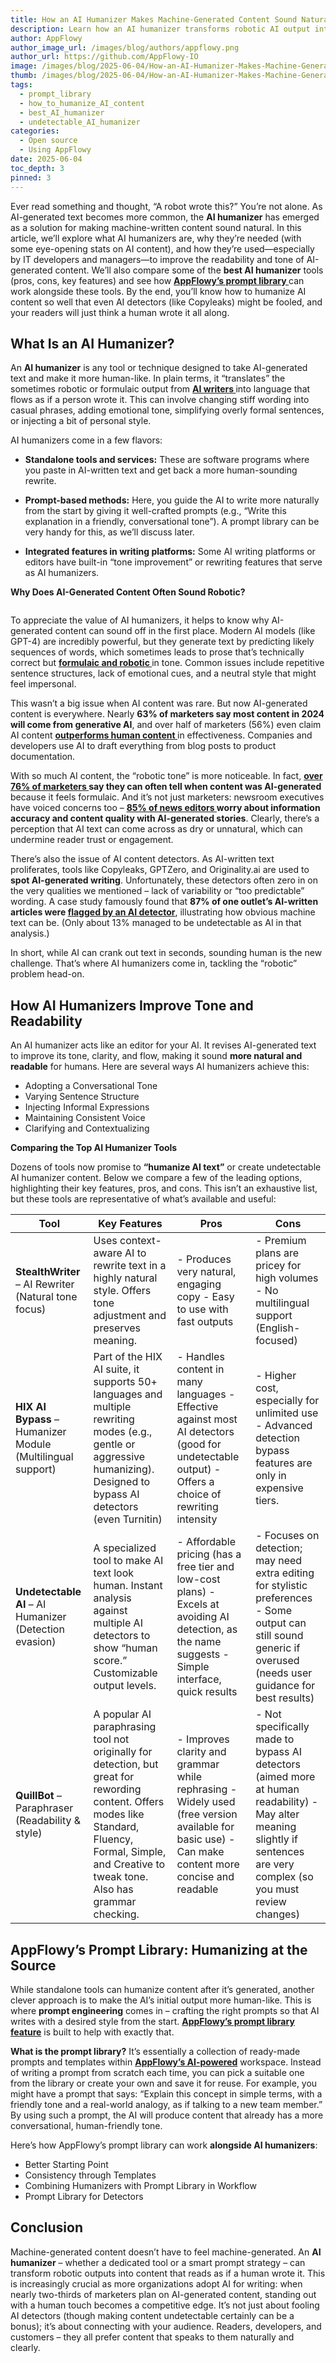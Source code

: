 ```yaml
---
title: How an AI Humanizer Makes Machine-Generated Content Sound Natural
description: Learn how an AI humanizer transforms robotic AI output into natural, human-like content. Save time, boost engagement, and pass AI detectors seamlessly today!
author: AppFlowy
author_image_url: /images/blog/authors/appflowy.png
author_url: https://github.com/AppFlowy-IO
image: /images/blog/2025-06-04/How-an-AI-Humanizer-Makes-Machine-Generated-Content-Sound-Natural.png
thumb: /images/blog/2025-06-04/How-an-AI-Humanizer-Makes-Machine-Generated-Content-Sound-Natural.png
tags:
  - prompt_library
  - how_to_humanize_AI_content
  - best_AI_humanizer
  - undetectable_AI_humanizer
categories:
  - Open source
  - Using AppFlowy
date: 2025-06-04
toc_depth: 3
pinned: 3
---
```


Ever read something and thought, “A robot wrote this?” You’re not alone. As AI-generated text becomes more common, the **AI humanizer** has emerged as a solution for making machine-written content sound natural. In this article, we’ll
explore what AI humanizers are, why they’re needed (with some eye-opening stats on AI content), and how they’re
used—especially by IT developers and managers—to improve the readability and tone of AI-generated content. We’ll also
compare some of the **best AI humanizer** tools (pros, cons, key features) and see how **[AppFlowy’s prompt library
](https://appflowy.com/what-is-new)** can work alongside these tools. By the end, you’ll know how to humanize AI content
so well that even AI detectors (like Copyleaks) might be fooled, and your readers will just think a human wrote it all
along.

## What Is an AI Humanizer?

An **AI humanizer** is any tool or technique designed to take AI-generated text and make it more human-like. In plain
terms, it “translates” the sometimes robotic or formulaic output from **[AI writers
](https://docs.appflowy.io/docs/appflowy/community/appflowy-mentorship-program/mentorship-2022/mentee-projects/ai-writers)**
into language that flows as if a person wrote it. This can involve changing stiff wording into casual phrases, adding
emotional tone, simplifying overly formal sentences, or injecting a bit of personal style.

AI humanizers come in a few flavors:

* **Standalone tools and services:** These are software programs where you paste in AI-written text and get back a more
  human-sounding rewrite.

* **Prompt-based methods:** Here, you guide the AI to write more naturally from the start by giving it well-crafted
  prompts (e.g., “Write this explanation in a friendly, conversational tone”). A prompt library can be very handy for
  this, as we’ll discuss later.

* **Integrated features in writing platforms:** Some AI writing platforms or editors have built-in “tone improvement” or
  rewriting features that serve as AI humanizers.

**Why Does AI-Generated Content Often Sound Robotic?**


<Img src="/images/blog/2025-06-04/Pasted image 20250602112224.png" alt="" caption="" />
<Caption content="[Source](https://www.marketingprofs.com/charts/2025/52960/how-successful-is-ai-generated-content-for-marketers)" />

To appreciate the value of AI humanizers, it helps to know why AI-generated content can sound off in the first place.
Modern AI models (like GPT-4) are incredibly powerful, but they generate text by predicting likely sequences of words,
which sometimes leads to prose that’s technically correct but **[formulaic and robotic
](https://www.marketingprofs.com/charts/2024/50724/is-ai-more-creative-than-marketers#:~:text=Among%20respondents%20who%20say%20AI,that%20feels%20formulaic%20and%20robotic)**
in tone. Common issues include repetitive sentence structures, lack of emotional cues, and a neutral style that might
feel impersonal.

This wasn’t a big issue when AI content was rare. But now AI-generated content is everywhere. Nearly **63% of marketers
say most content in 2024 will come from generative AI**, and over half of marketers (56%) even claim AI content **[outperforms human content
](https://www.synthesia.io/post/ai-statistics#:~:text=year.%20%2A%2063,by%20the%20UK%20and%20Germany)** in
effectiveness. Companies and developers use AI to draft everything from blog posts to product documentation.

With so much AI content, the “robotic tone” is more noticeable. In fact, **[over 76% of marketers
](https://www.marketingprofs.com/charts/2024/50724/is-ai-more-creative-than-marketers#:~:text=Among%20respondents%20who%20say%20AI,that%20feels%20formulaic%20and%20robotic)**
**say they can often tell when content was AI-generated** because it feels formulaic. And it’s not just marketers:
newsroom executives have voiced concerns too – **[85% of news editors
](https://www.cut-the-saas.com/ai/can-ai-generated-content-be-trusted-lessons-from-cnets-ai-debacle#:~:text=Image%3A%20A%20global%20survey%20in,generated%20content)**
**worry about information accuracy and content quality with AI-generated stories**. Clearly, there’s a perception that
AI text can come across as dry or unnatural, which can undermine reader trust or engagement.

There’s also the issue of AI content detectors. As AI-written text proliferates, tools like Copyleaks, GPTZero, and
Originality.ai are used to **spot AI-generated writing**. Unfortunately, these detectors often zero in on the very
qualities we mentioned – lack of variability or “too predictable” wording. A case study famously found that **87% of one outlet’s AI-written articles were [flagged by an AI detector](https://ecommercenews.co.nz/story/87-of-cnet-s-ai-content-is-detectable-new-study-shows#:~:text=The%20study%20showed%20that%2087.2,AI%20writing)**, illustrating how obvious machine text can be. (Only about 13% managed to be undetectable as AI in that analysis.)

In short, while AI can crank out text in seconds, sounding human is the new challenge. That’s where AI humanizers come
in, tackling the “robotic” problem head-on.

## How AI Humanizers Improve Tone and Readability

An AI humanizer acts like an editor for your AI. It revises AI-generated text to improve its tone, clarity, and flow,
making it sound **more natural and readable** for humans. Here are several ways AI humanizers achieve this:

* Adopting a Conversational Tone
* Varying Sentence Structure
* Injecting Informal Expressions
* Maintaining Consistent Voice
* Clarifying and Contextualizing

**Comparing the Top AI Humanizer Tools**

Dozens of tools now promise to **“humanize AI text”** or create undetectable AI humanizer content. Below we compare a
few of the leading options, highlighting their key features, pros, and cons. This isn’t an exhaustive list, but these
tools are representative of what’s available and useful:

| Tool                                                        | Key Features                                                                                                                                                                                              | Pros                                                                                                                                                   | Cons                                                                                                                                                                       |
|-------------------------------------------------------------|-----------------------------------------------------------------------------------------------------------------------------------------------------------------------------------------------------------|--------------------------------------------------------------------------------------------------------------------------------------------------------|----------------------------------------------------------------------------------------------------------------------------------------------------------------------------|
| **StealthWriter** – AI Rewriter (Natural tone focus)        | Uses context-aware AI to rewrite text in a highly natural style. Offers tone adjustment and preserves meaning.                                                                                            | \- Produces very natural, engaging copy \- Easy to use with fast outputs                                                                               | \- Premium plans are pricey for high volumes \- No multilingual support (English-focused)                                                                                  |
| **HIX AI Bypass** – Humanizer Module (Multilingual support) | Part of the HIX AI suite, it supports 50+ languages and multiple rewriting modes (e.g., gentle or aggressive humanizing). Designed to bypass AI detectors (even Turnitin)                                 | \- Handles content in many languages \- Effective against most AI detectors (good for undetectable output) \- Offers a choice of rewriting intensity   | \- Higher cost, especially for unlimited use \- Advanced detection bypass features are only in expensive tiers.                                                            |
| **Undetectable AI** – AI Humanizer (Detection evasion)      | A specialized tool to make AI text look human. Instant analysis against multiple AI detectors to show “human score.” Customizable output levels.                                                          | \- Affordable pricing (has a free tier and low-cost plans) \- Excels at avoiding AI detection, as the name suggests \- Simple interface, quick results | \- Focuses on detection; may need extra editing for stylistic preferences \- Some output can still sound generic if overused (needs user guidance for best results)        |
| **QuillBot** – Paraphraser (Readability & style)            | A popular AI paraphrasing tool not originally for detection, but great for rewording content. Offers modes like Standard, Fluency, Formal, Simple, and Creative to tweak tone. Also has grammar checking. | \- Improves clarity and grammar while rephrasing \- Widely used (free version available for basic use) \- Can make content more concise and readable   | \- Not specifically made to bypass AI detectors (aimed more at human readability) \- May alter meaning slightly if sentences are very complex (so you must review changes) |

## AppFlowy’s Prompt Library: Humanizing at the Source

While standalone tools can humanize content after it’s generated, another clever approach is to make the AI’s initial
output more human-like. This is where **prompt engineering** comes in – crafting the right prompts so that AI writes
with a desired style from the start. [**AppFlowy’s prompt library feature**](https://appflowy.com) is built to help with
exactly that.

**What is the prompt library?** It’s essentially a collection of ready-made prompts and templates within [**AppFlowy’s
AI-powered**](https://forum.appflowy.com/t/allow-custom-prompt-for-users-to-generate-content-through-gpt/51) workspace.
Instead of writing a prompt from scratch each time, you can pick a suitable one from the library or create your own and
save it for reuse. For example, you might have a prompt that says: “Explain this concept in simple terms, with a
friendly tone and a real-world analogy, as if talking to a new team member.” By using such a prompt, the AI will produce
content that already has a more conversational, human-friendly tone.

Here’s how AppFlowy’s prompt library can work **alongside AI humanizers**:

* Better Starting Point
* Consistency through Templates
* Combining Humanizers with Prompt Library in Workflow
* Prompt Library for Detectors

## Conclusion

Machine-generated content doesn’t have to feel machine-generated. An **AI humanizer** – whether a dedicated tool or a
smart prompt strategy – can transform robotic outputs into content that reads as if a human wrote it. This is
increasingly crucial as more organizations adopt AI for writing: when nearly two-thirds of marketers plan on
AI-generated content, standing out with a human touch becomes a competitive edge. It’s not just about fooling AI
detectors (though making content undetectable certainly can be a bonus); it’s about connecting with your audience.
Readers, developers, and customers – they all prefer content that speaks to them naturally and clearly.


